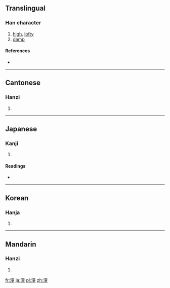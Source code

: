 ==Translingual==

===Han character===
{{Han char|rn=85|rad=水|as=12|sn=15|four=3011<sub>4</sub>|canj=水卜廿土 (EYTG)}}

# [[high]], [[lofty]]
# [[damp]]

====References====
* {{Han ref|kx=0651.110|dkj=18302|dj=1061.170|hdz=31746.070|uh=6F7C|ud=28540|bh=BCE0|bd=48352}}

----

==Cantonese==

===Hanzi===
{{yue-hanzi|jyut=|y=tung4}}

# {{defn|Cantonese|sort=水12}}

----

==Japanese==

===Kanji===
{{ja-kanji|grade=|rs=水12}}

# {{defn|Japanese|sort=水12}}

====Readings====
* {{ja-readings|on=[[どう]] (dō), [[とう]] (tō)|kun=}}

----

==Korean==

===Hanja===
{{ko-hanja|hangeul=동|eumhun=|rv=dong|mr=tong|y=tong}}

# {{defn|Korean|sort=水12}}

----

==Mandarin==

===Hanzi===
{{cmn-hanzi|pin=[[tóng]] ([[tong2]])|wg=t'ung<sup>2</sup>}}

# {{defn|Mandarin|sort=水12}}

[[fr:潼]]
[[ja:潼]]
[[pl:潼]]
[[zh:潼]]